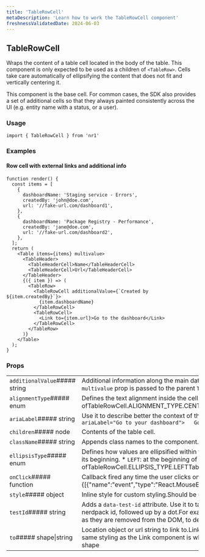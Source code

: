 ```yaml
---
title: 'TableRowCell'
metaDescription: 'Learn how to work the TableRowCell component'
freshnessValidatedDate: 2024-06-03
---
```

## TableRowCell

Wraps the content of a table cell located in the body of the table. This component is only expected to be used as a children of `<TableRow>`. Cells take care automatically of ellipsifying the content that does not fit and vertically centering it.

This component is the base cell. For common cases, the SDK also provides a set of additional cells so that they always painted consistently across the UI (e.g. entity name with a status, or a user).

### Usage

```
import { TableRowCell } from 'nr1'
```



### Examples

#### Row cell with external links and additional info

```
function render() {
  const items = [
    {
      dashboardName: 'Staging service - Errors',
      createdBy: 'john@doe.com',
      url: '//fake-url.com/dashboard1',
    },
    {
      dashboardName: 'Package Registry - Performance',
      createdBy: 'jane@doe.com',
      url: '//fake-url.com/dashboard2',
    },
  ];
  return (
    <Table items={items} multivalue>
      <TableHeader>
        <TableHeaderCell>Name</TableHeaderCell>
        <TableHeaderCell>Url</TableHeaderCell>
      </TableHeader>
      {({ item }) => (
        <TableRow>
          <TableRowCell additionalValue={`Created by ${item.createdBy}`}>
            {item.dashboardName}
          </TableRowCell>
          <TableRowCell>
            <Link to={item.url}>Go to the dashboard</Link>
          </TableRowCell>
        </TableRow>
      )}
    </Table>
  );
}
```



### Props

|                               |                                                                                                                                                                                                                                                                                                                                                                                                                                                                                                 |
| ----------------------------- | ----------------------------------------------------------------------------------------------------------------------------------------------------------------------------------------------------------------------------------------------------------------------------------------------------------------------------------------------------------------------------------------------------------------------------------------------------------------------------------------------- |
| `additionalValue`##### string | Additional information along the main data in the cell.**Note:** At the moment this content becomes visible only when the `multivalue` prop is passed to the parent `Table` component.                                                                                                                                                                                                                                                                                                          |
| `alignmentType`##### enum     | Defines the text alignment inside the cell.##### REPLACE WITH CUSTOM COMPONENT&lt;One ofTableRowCell.ALIGNMENT_TYPE.CENTERTableRowCell.ALIGNMENT_TYPE.LEFTTableRowCell.ALIGNMENT_TYPE.RIGHT>                                                                                                                                                                                                                                                                                                    |
| `ariaLabel`##### string       | Use it to describe better the context of the cell's action for users on screen readers.``` <TableRowCell to="/dashboards" ariaLabel="Go to your dashboard">   Go </TableRowCell> ```                                                                                                                                                                                                                                                                                                 |
| `children`##### node          | Contents of the table cell.                                                                                                                                                                                                                                                                                                                                                                                                                                                                     |
| `className`##### string       | Appends class names to the component.Should be used only for positioning and spacing purposes.                                                                                                                                                                                                                                                                                                                                                                                                  |
| `ellipsisType`##### enum      | Defines how values are ellipsified within the cells; i.e. where the ellipsis is placed:* `RIGHT`: at the end of the text, preserving its beginning. * `LEFT`: at the beginning of the text, preserving its end.##### REPLACE WITH CUSTOM COMPONENT&lt;One ofTableRowCell.ELLIPSIS_TYPE.LEFTTableRowCell.ELLIPSIS_TYPE.RIGHT>                                                                                                                                                                    |
| `onClick`##### function       | Callback fired any time the user clicks on the table cell.&lt;FunctionDefinition returnValue=&#x7B;\[]} arguments=&#x7B;\[&#x7B;"name":"event","type":"React.MouseEvent","description":""}]} />                                                                                                                                                                                                                                                                                                 |
| `style`##### object           | Inline style for custom styling.Should be used only for positioning and spacing purposes.                                                                                                                                                                                                                                                                                                                                                                                                       |
| `testId`##### string          | Adds a `data-test-id` attribute. Use it to target the component in unit and E2E tests.For a test id to be valid, prefix it with your nerdpack id, followed up by a dot.For example, `my-nerdpack.some-element`.**Note:** You might not see `data-test-id` attributes as they are removed from the DOM, to debug them pass a `e2e-test` query parameter to the URL.                                                                                                                              |
| `to`##### shape\|string       | Location object or url string to link to.Linked `TableRowCell`s are unstyled and will not show icons for external links. If the same styling as the Link component is what is desired, then use a `Link` instead as a child component within the cell.### shape|                                      |   | | ------------------------------------ | - | | `pathname`##### REQUIRED##### string |   | | `search`##### string                 |   | | `hash`##### string                   |   | |